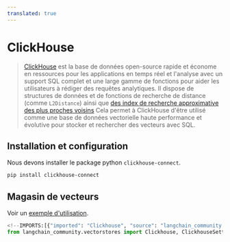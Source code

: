 ```yaml
---
translated: true
---
```


# ClickHouse

> [ClickHouse](https://clickhouse.com/) est la base de données open-source rapide et économe en ressources pour les applications en temps réel et l'analyse avec un support SQL complet et une large gamme de fonctions pour aider les utilisateurs à rédiger des requêtes analytiques.
> Il dispose de structures de données et de fonctions de recherche de distance (comme `L2Distance`) ainsi que
> [des index de recherche approximative des plus proches voisins](https://clickhouse.com/docs/en/engines/table-engines/mergetree-family/annindexes)
> Cela permet à ClickHouse d'être utilisé comme une base de données vectorielle haute performance et évolutive pour stocker et rechercher des vecteurs avec SQL.

## Installation et configuration

Nous devons installer le package python `clickhouse-connect`.

```bash
pip install clickhouse-connect
```

## Magasin de vecteurs

Voir un [exemple d'utilisation](/docs/integrations/vectorstores/clickhouse).

```python
<!--IMPORTS:[{"imported": "Clickhouse", "source": "langchain_community.vectorstores", "docs": "https://api.python.langchain.com/en/latest/vectorstores/langchain_community.vectorstores.clickhouse.Clickhouse.html", "title": "ClickHouse"}, {"imported": "ClickhouseSettings", "source": "langchain_community.vectorstores", "docs": "https://api.python.langchain.com/en/latest/vectorstores/langchain_community.vectorstores.clickhouse.ClickhouseSettings.html", "title": "ClickHouse"}]-->
from langchain_community.vectorstores import Clickhouse, ClickhouseSettings
```
